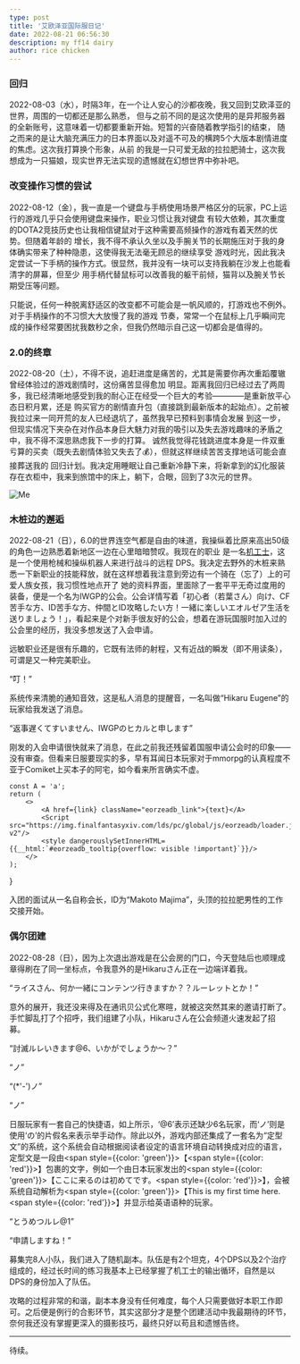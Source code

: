 ```yaml
---
type: post
title: '艾欧泽亚国际服日记'
date: 2022-08-21 06:56:30
description: my ff14 dairy
author: rice chicken
---
```


### 回归

2022-08-03（水），时隔3年，在一个让人安心的沙都夜晚，我又回到艾欧泽亚的世界，周围的一切都还是那么熟悉，
但与之前不同的是这次使用的是异邦服务器的全新账号，这意味着一切都要重新开始。短暂的兴奋随着教学指引的结束，
随之而来的是让大脑充满压力的日本界面以及对遥不可及的横跨5个大版本剧情进度的焦虑。这次我打算换个形象，从前
的我是一只可爱无敌的拉拉肥骑士，这次我想成为一只猫娘，现实世界无法实现的遗憾就在幻想世界中弥补吧。

### 改变操作习惯的尝试

2022-08-12（金），我一直是一个键盘与手柄使用场景严格区分的玩家，PC上运行的游戏几乎只会使用键盘来操作，职业习惯让我对键盘
有较大依赖，其次重度的DOTA2竞技历史也让我相信键鼠对于这种需要高频操作的游戏有着天然的优势。但随着年龄的
增长，我不得不承认久坐以及手腕关节的长期施压对于我的身体确实带来了种种隐患，这使得我无法毫无顾忌的继续享受
游戏时光，因此我决定尝试一下手柄的操作方式。很显然，我并没有一块可以支持我躺在沙发上也能看清字的屏幕，但至少
用手柄代替鼠标可以改善我的躯干前倾，猫背以及腕关节长期受压等问题。

只能说，任何一种脱离舒适区的改变都不可能会是一帆风顺的，打游戏也不例外。对于手柄操作的不习惯大大放慢了我的游戏
节奏，常常一个在鼠标上几乎瞬间完成的操作经常要困扰我数秒之余，但我仍然暗示自己这一切都会是值得的。

### 2.0的终章

2022-08-20（土），不得不说，追赶进度是痛苦的，尤其是需要你再次重蹈覆辙曾经体验过的游戏剧情时，这份痛苦显得愈加
明显。距离我回归已经过去了两周多，我已经清晰地感受到我的耐心正在经受一个巨大的考验————是重新放平心态日积月累，还是
购买官方的剧情直升包（直接跳到最新版本的起始点）。之前被我拉过来一同开荒的友人已经退坑了，虽然我早已预料到事情会发展
到这一步，但现实情况下夹杂在对作品本身巨大魅力对我的吸引以及失去游戏趣味的矛盾之中，我不得不深思熟虑我下一步的打算。
诚然我觉得花钱跳进度本身是一件双重亏算的买卖（既失去剧情体验又失去了💰），但就这样继续苦苦支撑地话可能会直接葬送我的
回归计划。我决定用睡眠让自己重新冷静下来，将新拿到的幻化服装存在衣柜中，我来到旅馆中的床上，躺下，合眼，回到了3次元的世界。

![Me](/images/ff14_selfshot.png)

### 木桩边的邂逅

2022-08-21（日），6.0的世界连空气都是自由的味道，我操纵着比原来高出50级的角色一边熟悉着新地区一边在心里暗暗赞叹。我现在的职业
是一名[机工士](https://jp.finalfantasyxiv.com/jobguide/machinist/)，这是一个使用枪械和操纵机器人来进行战斗的远程
DPS。我决定去野外的木桩来熟悉一下新职业的技能释放，就在这样想着我注意到旁边有一个骑在（忘了）上的可爱人族女孩，我习惯性地点开了
她的资料界面，里面除了一套平平无奇过度用的装备，便是一个名为IWGP的公会。公会详情写着「初心者（若葉さん）向け、CF苦手な方、ID苦手な方、仲間とID攻略したい方！一緒に楽しいエオルゼア生活を送りましょう！」，看起来是个对新手很友好的公会，想着在游玩国服时加入过的公会里的经历，我没多想发送了入会申请。

远敏职业还是很有乐趣的，它既有法师的射程，又有近战的瞬发（即不用读条），可谓是又一种完美职业。

“叮！”

系统传来清脆的通知音效，这是私人消息的提醒音，一名叫做“Hikaru Eugene”的玩家给我发送了消息。

“返事遅くてすいません、IWGPのヒカルと申します”

刚发的入会申请很快就来了消息，在此之前我还残留着国服申请公会时的印象——没有审查。但看来日服要现实的多，早有耳闻日本玩家对于mmorpg的认真程度不亚于Comiket上买本子的阿宅，如今看来所言确实不虚。

    const A = 'a';
    return (
        <>
            <A href={link} className="eorzeadb_link">{text}</A>
            <Script src="https://img.finalfantasyxiv.com/lds/pc/global/js/eorzeadb/loader.js?v2"/>
            <style dangerouslySetInnerHTML={{__html:`#eorzeadb_tooltip{overflow: visible !important}`}}/>
        </>
    );
}

入团的面试从一名自称会长，ID为“Makoto Majima”，头顶<IconEmbed link="https://jp.finalfantasyxiv.com/lodestone/playguide/db/item/54288cb0f6c/" text="DQ联动史莱姆帽子"/>的拉拉肥男性的工作交接开始。

### 偶尔团建

2022-08-28（日），因为上次退出游戏是在公会房的门口，今天登陆后也顺理成章得刷在了同一坐标点，令我意外的是Hikaruさん正在一边端详着我。

“ライスさん、何か一緒にコンテンツ行きますか？？ルーレットとか！”

意外的展开，我还没来得及在通讯贝公式化寒暄，就被这突然其来的邀请打断了。手忙脚乱打了个招呼，我们组建了小队，Hikaruさん在公会频道火速发起了招募。

“討滅ルレいきます@6、いかがでしょうか〜？”

“ノ”

“(*'-')ノ”

“ノ”

日服玩家有一套自己的快捷语，如上所示，‘@6’表示还缺少6名玩家，而‘ノ’则是使用‘の’的片假名来表示举手动作。除此以外，游戏内部还集成了一套名为“定型文”的系统，这个系统会自动根据阅读者设定的语言环境自动转换成对应的语言，定型文是一段由<span style={{color: 'green'}}>【</span><span style={{color: 'red'}}>】</span>包裹的文字，例如一个由日本玩家发出的<span style={{color: 'green'}}>【</span>ここに来るのは初めてです。<span style={{color: 'red'}}>】</span>，会被系统自动解析为<span style={{color: 'green'}}>【</span>This is my first time here.<span style={{color: 'red'}}>】</span>并显示给英语语种的玩家。

“とうめつルレ@1”

“申請しますね！”

募集完8人小队，我们进入了随机副本。队伍是有2个坦克，4个DPS以及2个治疗组成的，经过长时间的练习我基本上已经掌握了机工士的输出循环，自然是以DPS的身份加入了队伍。

攻略的过程非常的和谐，副本本身没有任何难度，每个人只需要做好本职工作即可。之后便是例行的合影环节，其实这部分才是整个团建活动中我最期待的环节，奈何我还没有掌握更深入的摄影技巧，最终只好以苟且和遗憾告终。

---
待续。
